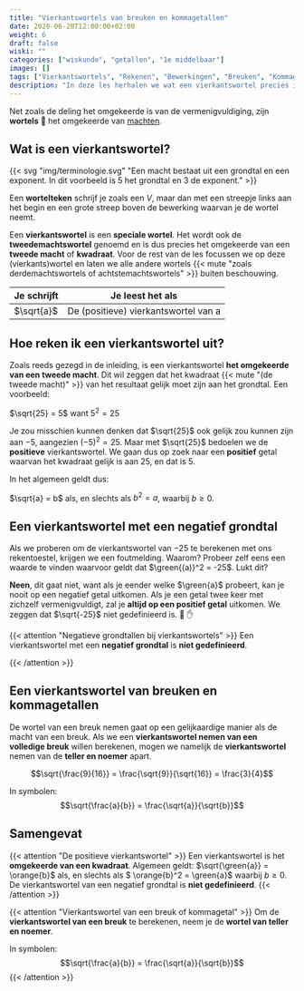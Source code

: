 ```yaml
---
title: "Vierkantswortels van breuken en kommagetallen"
date: 2020-06-20T12:00:00+02:00
weight: 6
draft: false
wiski: ""
categories: ["wiskunde", "getallen", "1e middelbaar"]
images: []
tags: ["Vierkantswortels", "Rekenen", "Bewerkingen", "Breuken", "Kommagetallen", "Rationale getallen"]
description: "In deze les herhalen we wat een vierkantswortel precies is en leren we de vierkantswortel te nemen van breuken en kommagetallen."
---
```

Net zoals de deling het omgekeerde is van de vermenigvuldiging, zijn **wortels** 🥕 het omgekeerde van [machten](../machten). 

## Wat is een vierkantswortel?

{{< svg "img/terminologie.svg" "Een macht bestaat uit een grondtal en een exponent. In dit voorbeeld is 5 het grondtal en 3 de exponent." >}}


Een **wortelteken** schrijf je zoals een *V*, maar dan met een streepje links aan het begin en een grote streep boven de bewerking waarvan
je de wortel neemt.

Een **vierkantswortel** is een **speciale wortel**. Het wordt ook de **tweedemachtswortel** genoemd en is dus precies het omgekeerde van een **tweede macht** of **kwadraat**. Voor de rest van de les focussen we op deze (vierkants)wortel en laten we alle andere wortels {{< mute "zoals derdemachtswortels of achtstemachtswortels" >}} buiten beschouwing.

| Je schrijft  | Je leest het als                     |
|--------------|--------------------------------------|
| $\sqrt{a}$   | De (positieve) vierkantswortel van a |

## Hoe reken ik een vierkantswortel uit?
Zoals reeds gezegd in de inleiding, is een vierkantswortel **het omgekeerde van een tweede macht**.
Dit wil zeggen dat het kwadraat {{< mute "(de tweede macht)" >}} van het resultaat gelijk moet zijn aan het grondtal. Een voorbeeld:

$\sqrt{25} = 5$ want $5^2 = 25$

Je zou misschien kunnen denken dat $\sqrt{25}$ ook gelijk zou kunnen zijn aan $-5$, aangezien $(-5)^2 = 25$. Maar met $\sqrt{25}$ bedoelen we de **positieve** vierkantswortel. We gaan dus op zoek naar een **positief** getal waarvan het kwadraat gelijk is aan $25$, en dat is $5$.

In het algemeen geldt dus:

$\sqrt{a} = b$ als, en slechts als $b^2 =  a$, waarbij $b \geq 0$.

## Een vierkantswortel met een negatief grondtal
Als we proberen om de vierkantswortel van $-25$ te berekenen met ons rekentoestel, krijgen we een foutmelding. Waarom?
Probeer zelf eens een waarde te vinden waarvoor geldt dat $\green{(a)}^2 = -25$. Lukt dit?

**Neen**, dit gaat niet, want als je eender welke $\green{a}$ probeert, kan je nooit op een negatief getal uitkomen. Als je
een getal twee keer met zichzelf vermenigvuldigt, zal je **altijd op een positief getal** uitkomen. We zeggen dat $\sqrt{-25}$ niet
gedefinieerd is. 🛑 ✋

{{< attention "Negatieve grondtallen bij vierkantswortels" >}}
Een vierkantswortel met een **negatief grondtal** is **niet gedefinieerd**.

{{< /attention >}}

## Een vierkantswortel van breuken en kommagetallen
De wortel van een breuk nemen gaat op een gelijkaardige manier als de macht van een breuk. Als we een **vierkantswortel nemen van een volledige breuk** willen berekenen, mogen we namelijk de **vierkantswortel** nemen van de **teller en noemer** apart.

$$\sqrt{\frac{9}{16}} = \frac{\sqrt{9}}{\sqrt{16}} = \frac{3}{4}$$

In symbolen:
$$\sqrt{\frac{a}{b}} = \frac{\sqrt{a}}{\sqrt{b}}$$

## Samengevat
{{< attention "De positieve vierkantswortel" >}}
Een vierkantswortel is het **omgekeerde van een kwadraat**. Algemeen geldt:
$\sqrt{\green{a}} = \orange{b}$ als, en slechts als $ \orange{b}^2 = \green{a}$ waarbij $b \geq 0$. De vierkantswortel
van een negatief grondtal is **niet gedefinieerd**.
{{< /attention >}}

{{< attention "Vierkantswortel van een breuk of kommagetal" >}}
Om de **vierkantswortel van een breuk** te berekenen, neem je de **wortel van teller en noemer**.

In symbolen:
$$\sqrt{\frac{a}{b}} = \frac{\sqrt{a}}{\sqrt{b}}$$
{{< /attention >}}